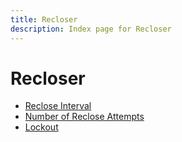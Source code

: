 ```yaml
---
title: Recloser
description: Index page for Recloser
---
```


# Recloser

- [Reclose Interval](reclose-interval)
- [Number of Reclose Attempts](number-of-reclose-attempts)
- [Lockout](lockout)
